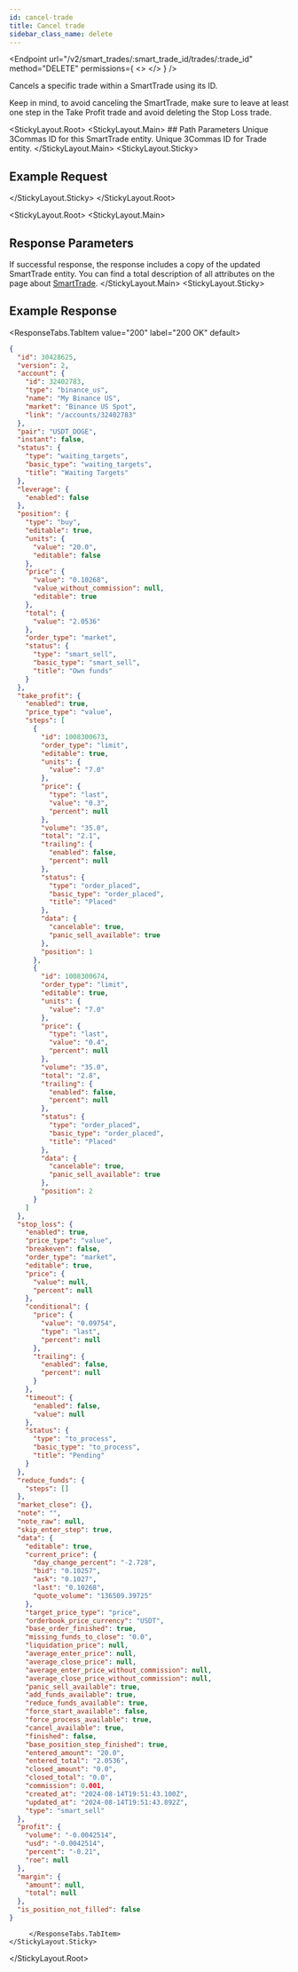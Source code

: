 ```yaml
---
id: cancel-trade
title: Cancel trade
sidebar_class_name: delete
---
```



<Endpoint
  url="/v2/smart_trades/:smart_trade_id/trades/:trade_id"
  method="DELETE"
  permissions={
    <>
      <Permission title="Permission" description="SMART_TRADES_WRITE" />
      <Permission title="Security" description="SIGNED" />
    </>
  }
/>

Cancels a specific trade within a SmartTrade using its ID.

<Informer variant="warning">
Keep in mind, to avoid canceling the SmartTrade, make sure to leave at least one step in the Take Profit trade and avoid deleting the Stop Loss trade.
</Informer>

<Separator />

<StickyLayout.Root>
    <StickyLayout.Main>
        ## Path Parameters
        <ApiParam name='smart_trade_id' type='integer' id="smart_trade_id" required>
        Unique 3Commas ID for this SmartTrade entity.
        </ApiParam>
        <ApiParam name='trade_id' type='integer' id="trade_id" required>
        Unique 3Commas ID for Trade entity.
        </ApiParam>
    </StickyLayout.Main>
    <StickyLayout.Sticky>
## Example Request

<NoContentEndpoint method="DELETE" endpoint="/v2/smart_trades/30428625/trades/1008300673" />

</StickyLayout.Sticky>
</StickyLayout.Root>


<StickyLayout.Root>
<StickyLayout.Main>
## Response Parameters
If successful response, the response includes a copy of the updated SmartTrade entity. You can find a total description of all attributes on the page about [SmartTrade](/smart-trade/0_smart_trade_entity.mdx).
</StickyLayout.Main>
<StickyLayout.Sticky>
## Example Response
<ResponseTabs.TabItem value="200" label="200 OK" default>
```json
{
  "id": 30428625,
  "version": 2,
  "account": {
    "id": 32402783,
    "type": "binance_us",
    "name": "My Binance US",
    "market": "Binance US Spot",
    "link": "/accounts/32402783"
  },
  "pair": "USDT_DOGE",
  "instant": false,
  "status": {
    "type": "waiting_targets",
    "basic_type": "waiting_targets",
    "title": "Waiting Targets"
  },
  "leverage": {
    "enabled": false
  },
  "position": {
    "type": "buy",
    "editable": true,
    "units": {
      "value": "20.0",
      "editable": false
    },
    "price": {
      "value": "0.10268",
      "value_without_commission": null,
      "editable": true
    },
    "total": {
      "value": "2.0536"
    },
    "order_type": "market",
    "status": {
      "type": "smart_sell",
      "basic_type": "smart_sell",
      "title": "Own funds"
    }
  },
  "take_profit": {
    "enabled": true,
    "price_type": "value",
    "steps": [
      {
        "id": 1008300673,
        "order_type": "limit",
        "editable": true,
        "units": {
          "value": "7.0"
        },
        "price": {
          "type": "last",
          "value": "0.3",
          "percent": null
        },
        "volume": "35.0",
        "total": "2.1",
        "trailing": {
          "enabled": false,
          "percent": null
        },
        "status": {
          "type": "order_placed",
          "basic_type": "order_placed",
          "title": "Placed"
        },
        "data": {
          "cancelable": true,
          "panic_sell_available": true
        },
        "position": 1
      },
      {
        "id": 1008300674,
        "order_type": "limit",
        "editable": true,
        "units": {
          "value": "7.0"
        },
        "price": {
          "type": "last",
          "value": "0.4",
          "percent": null
        },
        "volume": "35.0",
        "total": "2.8",
        "trailing": {
          "enabled": false,
          "percent": null
        },
        "status": {
          "type": "order_placed",
          "basic_type": "order_placed",
          "title": "Placed"
        },
        "data": {
          "cancelable": true,
          "panic_sell_available": true
        },
        "position": 2
      }
    ]
  },
  "stop_loss": {
    "enabled": true,
    "price_type": "value",
    "breakeven": false,
    "order_type": "market",
    "editable": true,
    "price": {
      "value": null,
      "percent": null
    },
    "conditional": {
      "price": {
        "value": "0.09754",
        "type": "last",
        "percent": null
      },
      "trailing": {
        "enabled": false,
        "percent": null
      }
    },
    "timeout": {
      "enabled": false,
      "value": null
    },
    "status": {
      "type": "to_process",
      "basic_type": "to_process",
      "title": "Pending"
    }
  },
  "reduce_funds": {
    "steps": []
  },
  "market_close": {},
  "note": "",
  "note_raw": null,
  "skip_enter_step": true,
  "data": {
    "editable": true,
    "current_price": {
      "day_change_percent": "-2.728",
      "bid": "0.10257",
      "ask": "0.1027",
      "last": "0.10268",
      "quote_volume": "136509.39725"
    },
    "target_price_type": "price",
    "orderbook_price_currency": "USDT",
    "base_order_finished": true,
    "missing_funds_to_close": "0.0",
    "liquidation_price": null,
    "average_enter_price": null,
    "average_close_price": null,
    "average_enter_price_without_commission": null,
    "average_close_price_without_commission": null,
    "panic_sell_available": true,
    "add_funds_available": true,
    "reduce_funds_available": true,
    "force_start_available": false,
    "force_process_available": true,
    "cancel_available": true,
    "finished": false,
    "base_position_step_finished": true,
    "entered_amount": "20.0",
    "entered_total": "2.0536",
    "closed_amount": "0.0",
    "closed_total": "0.0",
    "commission": 0.001,
    "created_at": "2024-08-14T19:51:43.100Z",
    "updated_at": "2024-08-14T19:51:43.892Z",
    "type": "smart_sell"
  },
  "profit": {
    "volume": "-0.0042514",
    "usd": "-0.0042514",
    "percent": "-0.21",
    "roe": null
  },
  "margin": {
    "amount": null,
    "total": null
  },
  "is_position_not_filled": false
}
```
         </ResponseTabs.TabItem>
    </StickyLayout.Sticky>
</StickyLayout.Root>